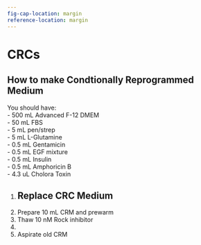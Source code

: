 ```yaml
---
fig-cap-location: margin
reference-location: margin
---
```


# CRCs
## How to make Condtionally Reprogrammed Medium
:::{.callout-note}
You should have:\
 - 500 mL Advanced F-12 DMEM\
 - 50 mL FBS\
 - 5 mL pen/strep\
 - 5 mL L-Glutamine\
 - 0.5 mL Gentamicin\
 - 0.5 mL EGF mixture\
 - 0.5 mL Insulin\
 - 0.5 mL Amphoricin B\
 - 4.3 uL Cholora Toxin
:::
1. 
## Replace CRC Medium
1. Prepare 10 mL CRM and prewarm 
2. Thaw 10 nM Rock inhibitor 
3. 
4. Aspirate old CRM 
